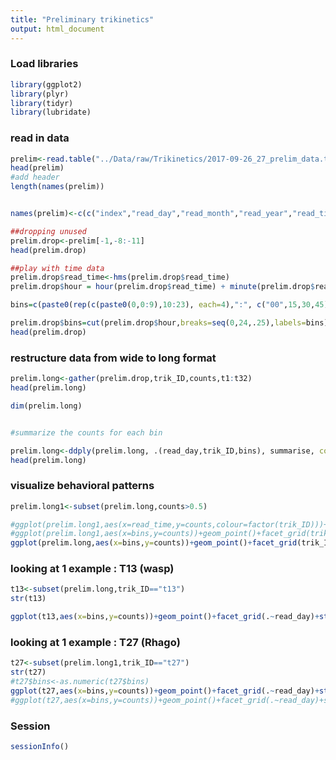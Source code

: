```yaml
---
title: "Preliminary trikinetics"
output: html_document
---
```



### Load libraries
```r
library(ggplot2)
library(plyr)
library(tidyr)
library(lubridate)
```

### read in data

```r
prelim<-read.table("../Data/raw/Trikinetics/2017-09-26_27_prelim_data.txt")
head(prelim)
#add header
length(names(prelim))


names(prelim)<-c(c("index","read_day","read_month","read_year","read_time","monitor_status","extra","unused1","unused2","unused3","unused4","light_status"),paste("t",seq(1,32),sep=""))

##dropping unused
prelim.drop<-prelim[-1,-8:-11]
head(prelim.drop)

##play with time data
prelim.drop$read_time<-hms(prelim.drop$read_time)
prelim.drop$hour = hour(prelim.drop$read_time) + minute(prelim.drop$read_time)/60

bins=c(paste0(rep(c(paste0(0,0:9),10:23), each=4),":", c("00",15,30,45))[-1],"24:00")

prelim.drop$bins=cut(prelim.drop$hour,breaks=seq(0,24,.25),labels=bins)
head(prelim.drop)
```



### restructure data from wide to long format    

```r
prelim.long<-gather(prelim.drop,trik_ID,counts,t1:t32)
head(prelim.long)

dim(prelim.long)


#summarize the counts for each bin  

prelim.long<-ddply(prelim.long, .(read_day,trik_ID,bins), summarise, counts = sum(counts), .drop=FALSE)
head(prelim.long)

```

### visualize behavioral patterns

```r
prelim.long1<-subset(prelim.long,counts>0.5)

#ggplot(prelim.long1,aes(x=read_time,y=counts,colour=factor(trik_ID)))+geom_point()
#ggplot(prelim.long1,aes(x=bins,y=counts))+geom_point()+facet_grid(trik_ID~read_day)
ggplot(prelim.long,aes(x=bins,y=counts))+geom_point()+facet_grid(trik_ID~read_day)
```


### looking at 1 example : T13   (wasp)

```r
t13<-subset(prelim.long,trik_ID=="t13")
str(t13)

ggplot(t13,aes(x=bins,y=counts))+geom_point()+facet_grid(.~read_day)+stat_smooth(method="loess")

```

### looking at 1 example : T27   (Rhago)

```r
t27<-subset(prelim.long1,trik_ID=="t27")
str(t27)
#t27$bins<-as.numeric(t27$bins)
ggplot(t27,aes(x=bins,y=counts))+geom_point()+facet_grid(.~read_day)+stat_smooth(method="loess")
#ggplot(t27,aes(x=bins,y=counts))+geom_point()+facet_grid(.~read_day)+stat_smooth(method="")
```

### Session

```r
sessionInfo()
```

